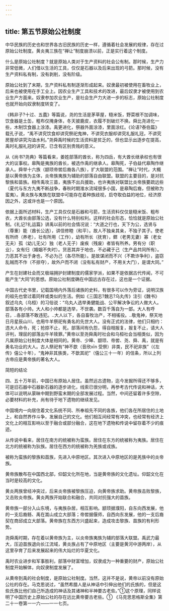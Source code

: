 ```yaml
---
---
---
```

title: 第五节原始公社制度
---



中华民族的历史也和世界各古旧民族的历史一样，遵循着社会发展的规律，存在过原始公社制度。黄炎夷三族在“禅让”制度崩溃以前，正是实行着这个制度。

什么是原始公社制度？就是原始人类对于生产资料的社会公有制。那时候，生产力非常低微，人们借以生活的工具，仅仅是石器以及后来出现的弓箭。那时候，没有生产资料私有制，没有剥削，没有阶级。

原始公社到了末期，生产资料私有制逐渐形成起来。奴隶最初被使用在畜牧业上，后来也被使用在手工业上。因农业生产工具和技术的改进，最后奴隶才被使用到农业生产方面来。奴隶参加农业生产，是社会生产力大进一步的标志，原始公社制度也就开始向奴隶制度转变了。

《韩非子?十过、五蠹》等篇说，尧的生活是茅草屋，糙米饭，野菜根不加调味，饮食器是土缶，粗布仅掩身体，冬天披鹿皮，衣履不到破烂不换。舜比尧进化一些，木制饮食器上涂漆。禹更进化，祭器外面涂漆，里面涂红。《论语?泰伯篇》载孔子说，“禹不讲究饮食却讲究祭祀鬼神，不讲究衣服却讲究礼服礼冠，不讲究房屋却讲究沟洫水利。”尧舜禹时候的生活资料是贫乏的，但也显示出逐步在提高，禹时礼服礼冠的讲究，已含有区别贵贱的意义。

从《尚书?尧典》等篇看来，姜姓部落的酋长，称为四岳，有大酋长继承权也有很大的议事权。皋陶是夷族的酋长，被选作禹的继承人。皋陶死，子伯益代皋陶作继承人。舜举十六族（颛顼帝喾后裔各八族），扩大联盟的范围。“禅让”时代，大概是以黄帝族为主体，炎帝族夷族为辅助的部落自由联盟。联盟的主要目的，是对抗黎族和苗族。相传禹攻三苗，夷族不出兵援助，也许夷族对联盟比炎帝族要疏远些（夏代与东方九夷不断战争，春秋时期淮水流域很多小国，是皋陶后裔，但被称为蛮夷）。黄炎族与夷族在联盟中可能存在着种族歧视，启夺取伯益的地位，经济原因之外，这或许也是一个原因。

依据上面所述材料，生产工具仅仅是石器和弓箭，生活资料仅仅是糙米饭、粗布衣，大酋长由部落公选，没有什么特别权利。这样的社会形态，恰恰就是原始公社制。《礼记?礼运篇》讲禹以前的社会情况说：“大道之行也，天下为公，选贤与（尊重）能（酋长公选），讲信修睦（和平）。故人不独亲其亲，不独子其子。使老有所终（养老），壮有所用（工作），幼有所长（抚育），鳏（老男无妻）寡（老女无夫）孤（幼儿无父）独（老人无子）废疾（残废）者皆有所养。男有分（职业），女有归（婚姻不失时）。货恶其弃于地也，不必藏于己（生产品共同所有）。力恶其不出于身也，不必为己（各尽所能）。是故谋闭而不兴（不欺诈争利），盗窃乱贼而不作（不掠夺），故外户而不闭（没有私有财产，不用关大门），是谓大同。”

产生在封建社会而又极端拥护封建制度的儒家学派，如果不是依据古代传闻，不可能产生“大同”的思想。原始公社制度确在中国远古存在过，这也是一个证据。

中国古代史书里，记载国境内外落后诸族的史料，有很多可以作为旁证，说明汉族的祖先也曾过着同样或类似的生活。例如《三国志?魏志?乌丸传》注引《魏书》叙述乌丸（乌桓）的习俗说：“乌丸人选举勇健能战、公平解决争讼的人做大人。部落各有小帅。大人和小帅都是选举，不世袭。数百千落自为一部。大人有呼召，..各部落不敢违犯。..大人以下，各自畜牧治产，不相徭役。..敬鬼神，祭天地日月星辰山川，也用牛羊祭祀有勇名的先世大人。没有正式的法律，他们只相约：违大人命令，死；抢掠不止，死。部落间有仇怨，得自相报复，报复不止，请大人评判，理屈的部落出牛羊赎罪。”黄帝以至尧舜禹时社会和乌桓社会当相类似，因为凡属原始公社制度大体是相同的。黄帝、少皞、颛顼、帝喾、尧、舜、禹，就是有勇名功业的大人。古人祭祀有“神不歆（音欣xīn 受祭）非类，民不祀非族”（《左传》僖公十年），“鬼神非其族类，不歆其祀”（僖公三十一年）的信条，所以上列古帝应是黄帝族的著名大人。

简短的结论

四、五十万年前，中国已有原始人居住。虽然远古遗物，迄今发掘所得还不够多，可是旧石器中石器新石器的逐步进化，线索已很分明，再参考古代传说和神话，大体可以说明从蒙昧中期到野蛮末期的全部发展过程。当然，中间还留着许多空隙，必要材料的补充，尚有待于地下遗物的继续发见。

中国境内一向居住着文化系统不同、所奉祖先不同的各族，他们各在所居住的土地上，和自然界作斗争，发展自己的文化。他们相互间经常有冲突，也经常有经济上文化上的相互影响以至于融合或部分融合，这在地下遗物和传说中留存着不少的痕迹。

从传说中看来，居住在南方的统被称为蛮族。居住在东方的统被称为夷族。居住在北方的统被称为狄族。居住在西方的统被称为羌族或戎族。

被称为蛮族的黎族和苗族，先进入中原地区。其次进入中原地区的是羌族中的炎帝族。

黄帝族散布在中国西北部，仰韶文化所在地，当是黄帝族的文化遗址。仰韶文化在当时是较高的文化。

黄炎两族曾经冲突过，后来炎帝族被黎族压迫，向黄帝族求助。黄帝族击败黎族，又击败炎帝族。黄炎两族开始联合和融合，共同对抗强大的苗族。

黄帝族一部分入山东境，与夷族杂居，相互影响。颛顼据濮阳，自东向西发展，他的一支后裔鲧、禹在嵩山成立大部落；帝喾据偃师，自西向东发展，他的一支后裔契在商邱成立大部落。黄帝族在东西方兴盛起来，造成攻击黎族、苗族的有利形势。

尧舜禹时期，存在着以黄帝族为主，以炎帝族夷族为辅的部落大联盟。禹武力最大，压迫苗族退向长江流域，黄炎族占有了中原地区（主要是黄河中游两岸），从这里孕育了后来发展起来的伟大灿烂的华夏文化。

禹时农业进步和军事胜利，部落中财富增加，奴隶成为一种重要的财产，原始公社制度开始解体，向奴隶制度发展了。

从黄帝到禹的社会制度，是原始公社制度。当然，这并不是说，黄帝以前没有原始公社的存在。马克思说过，“虽然希腊人是从神话中引伸出他们的氏族的，但是这些氏族比他们自己所造成的神话及其诸神和半神要古老些。”①这个原理，同样说明了中国历史上原始公社的存在远比黄帝要古老些。① 《马克思恩格斯全集》第二十一卷第一一六——一一七页。